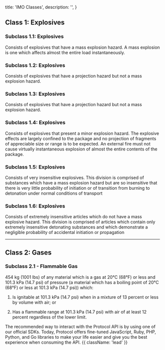   title: 'IMO Classes',
  description:
    '',
}



## Class 1: Explosives


### Subclass 1.1: Explosives

Consists of explosives that have a mass explosion hazard. A mass explosion is one which affects almost the entire load instantaneously.

### Subclass 1.2: Explosives

Consists of explosives that have a projection hazard but not a mass explosion hazard.

### Subclass 1.3: Explosives

Consists of explosives that have a projection hazard but not a mass explosion hazard.

### Subclass 1.4: Explosives

Consists of explosives that present a minor explosion hazard. The explosive effects are largely confined to the package and no projection of fragments of appreciable size or range is to be expected. An external fire must not cause virtually instantaneous explosion of almost the entire contents of the package.

### Subclass 1.5: Explosives

Consists of very insensitive explosives. This division is comprised of substances which have a mass explosion hazard but are so insensitive that there is very little probability of initiation or of transition from burning to detonation under normal conditions of transport

### Subclass 1.6: Explosives

Consists of extremely insensitive articles which do not have a mass explosive hazard. This division is comprised of articles which contain only extremely insensitive detonating substances and which demonstrate a negligible probability of accidental initiation or propagation

---

## Class 2: Gases

### Subclass 2.1 - Flammable Gas

454 kg (1001 lbs) of any material which is a gas at 20°C (68°F) or less and 101.3 kPa (14.7 psi) of pressure (a material which has a boiling point of 20°C (68°F) or less at 101.3 kPa (14.7 psi)) which:

1. Is ignitable at 101.3 kPa (14.7 psi) when in a mixture of 13 percent or less by volume with air; or

2. Has a flammable range at 101.3 kPa (14.7 psi) with air of at least 12 percent regardless of the lower limit.


The recommended way to interact with the Protocol API is by using one of our official SDKs. Today, Protocol offers fine-tuned JavaScript, Ruby, PHP, Python, and Go libraries to make your life easier and give you the best experience when consuming the API. {{ className: 'lead' }}

<Libraries />



